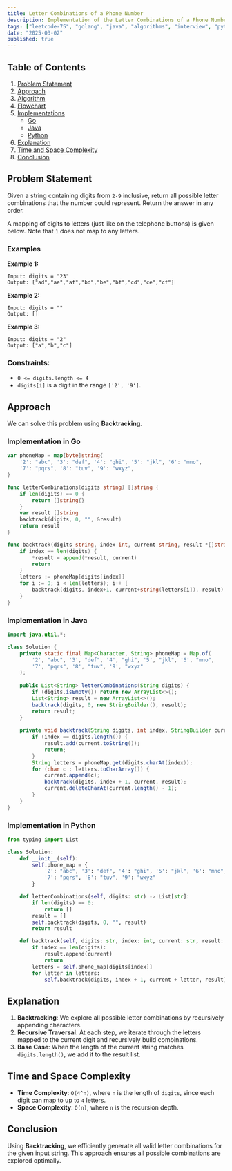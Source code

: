 ```yaml
---
title: Letter Combinations of a Phone Number
description: Implementation of the Letter Combinations of a Phone Number algorithm with Go and Java.
tags: ["leetcode-75", "golang", "java", "algorithms", "interview", "python", "leetcode"]
date: "2025-03-02"
published: true
---
```


## Table of Contents

1. [Problem Statement](#problem-statement)
2. [Approach](#approach)
3. [Algorithm](#algorithm)
4. [Flowchart](#flowchart)
5. [Implementations](#implementations)
   - [Go](#implementation-in-go)
   - [Java](#implementation-in-java)
   - [Python](#implementation-in-python)
6. [Explanation](#explanation)
7. [Time and Space Complexity](#time-and-space-complexity)
8. [Conclusion](#conclusion)

## Problem Statement

Given a string containing digits from `2-9` inclusive, return all possible letter combinations that the number could represent. Return the answer in any order.

A mapping of digits to letters (just like on the telephone buttons) is given below. Note that `1` does not map to any letters.

### Examples

**Example 1:**

```
Input: digits = "23"
Output: ["ad","ae","af","bd","be","bf","cd","ce","cf"]
```

**Example 2:**

```
Input: digits = ""
Output: []
```

**Example 3:**

```
Input: digits = "2"
Output: ["a","b","c"]
```

### Constraints:

- `0 <= digits.length <= 4`
- `digits[i]` is a digit in the range `['2', '9']`.

## Approach

We can solve this problem using **Backtracking**.

### Implementation in Go

```go
var phoneMap = map[byte]string{
    '2': "abc", '3': "def", '4': "ghi", '5': "jkl", '6': "mno",
    '7': "pqrs", '8': "tuv", '9': "wxyz",
}

func letterCombinations(digits string) []string {
    if len(digits) == 0 {
        return []string{}
    }
    var result []string
    backtrack(digits, 0, "", &result)
    return result
}

func backtrack(digits string, index int, current string, result *[]string) {
    if index == len(digits) {
        *result = append(*result, current)
        return
    }
    letters := phoneMap[digits[index]]
    for i := 0; i < len(letters); i++ {
        backtrack(digits, index+1, current+string(letters[i]), result)
    }
}
```

### Implementation in Java

```java
import java.util.*;

class Solution {
    private static final Map<Character, String> phoneMap = Map.of(
        '2', "abc", '3', "def", '4', "ghi", '5', "jkl", '6', "mno",
        '7', "pqrs", '8', "tuv", '9', "wxyz"
    );
    
    public List<String> letterCombinations(String digits) {
        if (digits.isEmpty()) return new ArrayList<>();
        List<String> result = new ArrayList<>();
        backtrack(digits, 0, new StringBuilder(), result);
        return result;
    }
    
    private void backtrack(String digits, int index, StringBuilder current, List<String> result) {
        if (index == digits.length()) {
            result.add(current.toString());
            return;
        }
        String letters = phoneMap.get(digits.charAt(index));
        for (char c : letters.toCharArray()) {
            current.append(c);
            backtrack(digits, index + 1, current, result);
            current.deleteCharAt(current.length() - 1);
        }
    }
}
```

### Implementation in Python

```python
from typing import List

class Solution:
    def __init__(self):
        self.phone_map = {
            '2': "abc", '3': "def", '4': "ghi", '5': "jkl", '6': "mno",
            '7': "pqrs", '8': "tuv", '9': "wxyz"
        }

    def letterCombinations(self, digits: str) -> List[str]:
        if len(digits) == 0:
            return []
        result = []
        self.backtrack(digits, 0, "", result)
        return result

    def backtrack(self, digits: str, index: int, current: str, result: List[str]):
        if index == len(digits):
            result.append(current)
            return
        letters = self.phone_map[digits[index]]
        for letter in letters:
            self.backtrack(digits, index + 1, current + letter, result)
```


## Explanation

1. **Backtracking**: We explore all possible letter combinations by recursively appending characters.
2. **Recursive Traversal**: At each step, we iterate through the letters mapped to the current digit and recursively build combinations.
3. **Base Case**: When the length of the current string matches `digits.length()`, we add it to the result list.

## Time and Space Complexity

- **Time Complexity**: `O(4^n)`, where `n` is the length of `digits`, since each digit can map to up to `4` letters.
- **Space Complexity**: `O(n)`, where `n` is the recursion depth.

## Conclusion

Using **Backtracking**, we efficiently generate all valid letter combinations for the given input string. This approach ensures all possible combinations are explored optimally.

